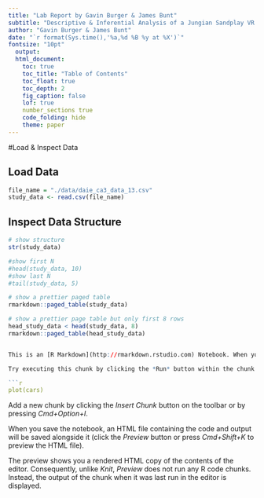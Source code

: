 ```yaml
---
title: "Lab Report by Gavin Burger & James Bunt"
subtitle: "Descriptive & Inferential Analysis of a Jungian Sandplay VR Project"
author: "Gavin Burger & James Bunt"
date: "`r format(Sys.time(),'%a,%d %B %y at %X')`"
fontsize: "10pt"
  output:
  html_document:
    toc: true
    toc_title: "Table of Contents"
    toc_float: true
    toc_depth: 2
    fig_caption: false
    lof: true
    number_sections true
    code_folding: hide
    theme: paper
---
```

#Load & Inspect Data

## Load Data

```r
file_name = "./data/daie_ca3_data_13.csv"
study_data <- read.csv(file_name)
```

## Inspect Data Structure
```r
# show structure
str(study_data)

#show first N
#head(study_data, 10)
#show last N
#tail(study_data, 5)

# show a prettier paged table
rmarkdown::paged_table(study_data)

# show a prettier page table but only first 8 rows
head_study_data < head(study_data, 8)
rmarkdown::paged_table(head_study_data)


This is an [R Markdown](http://rmarkdown.rstudio.com) Notebook. When you execute code within the notebook, the results appear beneath the code. 

Try executing this chunk by clicking the *Run* button within the chunk or by placing your cursor inside it and pressing *Cmd+Shift+Enter*. 

```r
plot(cars)
```

Add a new chunk by clicking the *Insert Chunk* button on the toolbar or by pressing *Cmd+Option+I*.

When you save the notebook, an HTML file containing the code and output will be saved alongside it (click the *Preview* button or press *Cmd+Shift+K* to preview the HTML file). 

The preview shows you a rendered HTML copy of the contents of the editor. Consequently, unlike *Knit*, *Preview* does not run any R code chunks. Instead, the output of the chunk when it was last run in the editor is displayed.

